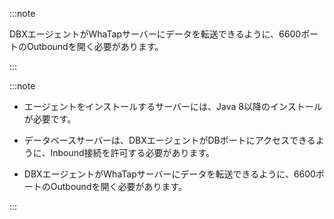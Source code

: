<InDoc product="oracle-pro">

:::note

DBXエージェントがWhaTapサーバーにデータを転送できるように、6600ポートのOutboundを開く必要があります。

:::

</InDoc>

<Xclude product="oracle-pro">

:::note

- エージェントをインストールするサーバーには、Java 8以降のインストールが必要です。

- データベースサーバーは、DBXエージェントがDBポートにアクセスできるように、Inbound接続を許可する必要があります。

- DBXエージェントがWhaTapサーバーにデータを転送できるように、6600ポートのOutboundを開く必要があります。

:::

</Xclude>
